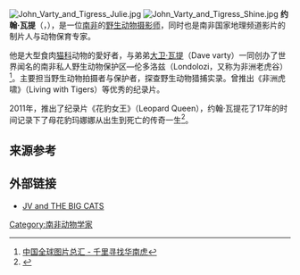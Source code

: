 {{Expand|time=2013-08-18}}
[[File:John_Varty_and_Tigress_Julie.jpg|thumbnail]]
[[File:John_Varty_and_Tigress_Shine.jpg|thumbnail]]
'''约翰·瓦提'''（'''{{lang|en|John Varty}}'''，{{bd|1950年|11月27日}}），是一位[[南非|南非]]的[[野生动物|野生动物]][[摄影师|摄影师]]，同时也是南非国家地理频道影片的制片人与动物保育专家。

他是大型食肉[[猫科|猫科]]动物的愛好者，与弟弟[[大卫·瓦提|大卫·瓦提]]（Dave varty）一同创办了世界闻名的南非私人野生动物保护区—伦多洛兹（Londolozi，又称为非洲老虎谷）<ref>[http://www.photomall.info/newphmall/security/detail.do?sw=&docId=8368440&libId=11&docType=2 中国全球图片总汇 - 千里寻找华南虎]</ref>。主要担当野生动物拍摄者与保护者，探查野生动物猎捕实录。曾推出《非洲虎啸》（Living with Tigers）等优秀的纪录片。

2011年，推出了纪录片《花豹女王》（Leopard Queen），约翰·瓦提花了17年的时间记录下了母花豹玛娜娜从出生到死亡的传奇一生<ref>{{Cite web |url=http://natgeotv.com/za/leopard-queen/about |title=About Leopard Queen Show - National Geographic Channel - Sub-Saharan Africa |access-date=2013-08-18 |archive-date=2018-11-05 |archive-url=https://web.archive.org/web/20181105160836/https://www.natgeotv.com/za/leopard-queen/about |dead-url=no }}</ref>。

== 来源参考 ==
<references/>

== 外部链接 ==
*[http://www.jvbigcats.co.za JV and THE BIG CATS] {{Wayback|url=http://www.jvbigcats.co.za/ |date=20210125020610 }}

[[Category:南非动物学家|Category:南非动物学家]]